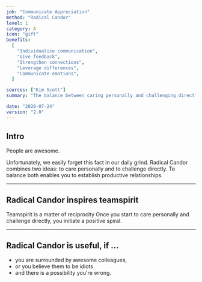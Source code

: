 ```yaml
---
job: "Communicate Appreciation"
method: "Radical Candor"
level: 1
category: A
icon: "gift"
benefits:
  [
    "Individualize communication",
    "Give feedback",
    "Strengthen connections",
    "Leverage differences",
    "Communicate emotions",
  ]

sources: ["Kim Scott"]
summary: "The balance between caring personally and challenging directly."

date: "2020-07-24"
version: "2.0"
---
```


## Intro

People are awesome.

Unfortunately, we easily forget this fact in our daily grind.
Radical Candor combines two ideas: to care personally and to challenge directly.
To balance both enables you to establish productive relationships.

---

## Radical Candor inspires teamspirit <Emoji symbol="❤️" label="heart"/>

Teamspirit is a matter of reciprocity
Once you start to care personally and challenge directly, you initiate a positive spiral.

---

## Radical Candor is useful, if ...

- you are surrounded by awesome colleagues,
- or you believe them to be idiots
- and there is a possibility you're wrong.
